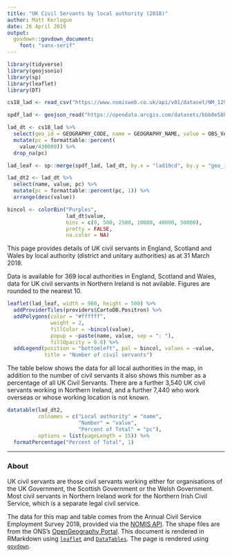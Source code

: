 ```yaml
---
title: "UK Civil Servants by local authority (2018)"
author: Matt Kerlogue
date: 26 April 2019
output: 
  govdown::govdown_document:
    font: "sans-serif"
---
```


```r

library(tidyverse)
library(geojsonio)
library(sp)
library(leaflet)
library(DT)

cs18_lad <- read_csv("https://www.nomisweb.co.uk/api/v01/dataset/NM_129_1.data.csv?geography=1820327937...1820328307&date=latest&department=0&national_identity=0&gender=0&full_part_time=0&ethnic_group=0&disability_status=0&wage_band=0&civil_service_grade=0&age_band=0&measures=20100")

spdf_lad <- geojson_read("https://opendata.arcgis.com/datasets/bbb0e58b0be64cc1a1460aa69e33678f_0.geojson", what = "sp")

lad_dt <- cs18_lad %>%
  select(geo_id = GEOGRAPHY_CODE, name = GEOGRAPHY_NAME, value = OBS_VALUE) %>%
  mutate(pc = formattable::percent(
    value/430080)) %>%
  drop_na(pc)

lad_leaf <- sp::merge(spdf_lad, lad_dt, by.x = "lad19cd", by.y = "geo_id")

lad_dt2 <- lad_dt %>%
  select(name, value, pc) %>%
  mutate(pc = formattable::percent(pc, 1)) %>%
  arrange(desc(value))

bincol <- colorBin("Purples",
                   lad_dt$value,
                   bins = c(0, 500, 2500, 10000, 40000, 50000),
                   pretty = FALSE,
                   na.color = NA)

```

::: {.lead-para}
This page provides details of UK civil servants in England, Scotland and Wales by local authority (district and unitary authorities) as at 31 March 2018.
:::

Data is available for 369 local authorities in England, Scotland and Wales, data for UK civil servants in Northern Ireland is not avilable. Figures are rounded to the nearest 10.

```r

leaflet(lad_leaf, width = 960, height = 500) %>%
  addProviderTiles(providers$CartoDB.Positron) %>%
  addPolygons(color = "#ffffff",
              weight = 2,
              fillColor = ~bincol(value),
              popup = ~paste(name, value, sep = ": "),
              fillOpacity = 0.8) %>%
  addLegend(position = "bottomleft", pal = bincol, values = ~value, 
            title = "Number of civil servants")

```

The table below shows the data for all local authorities in the map, in addition to the number of civil servants it also shows this number as a percentage of all UK Civil Servants. There are a further 3,540 UK civil servants working in Northern Ireland, and a further 7,440 who work overseas or whose working location is not known.

```r

datatable(lad_dt2, 
          colnames = c("Local authority" = "name",
                       "Number" = "value",
                       "Percent of Total" = "pc"),
          options = list(pageLength = 15)) %>% 
  formatPercentage("Percent of Total", 1)

```

---

### About
UK civil servants are those civil servants working either for organisations of the UK Government, the Scottish Government or the Welsh Government. Most civil servants in Northern Ireland work for the Northern Irish Civil Service, which is a separate legal civil service.

The data for this map and table comes from the Annual Civil Service Employment Survey 2018, provided via the [NOMIS API](https://www.nomisweb.co.uk/). The shape files are from the ONS's [OpenGeography Portal](http://geoportal.statistics.gov.uk). This document is rendered in RMarkdown using [`leaflet`](https://rstudio.github.io/leaflet/) and [`DataTables`](https://rstudio.github.io/DT/). The page is rendered using [`govdown`](https://ukgovdatascience.github.io/govdown/).

